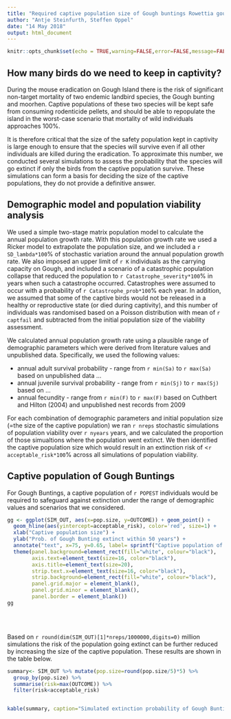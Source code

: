 ---
title: "Required captive population size of Gough buntings Rowettia goughensis during the mouse eradication on Gough Island in 2019"
author: "Antje Steinfurth, Steffen Oppel"
date: "14 May 2018"
output: html_document
---

```{r setup, include=FALSE}
knitr::opts_chunk$set(echo = TRUE,warning=FALSE,error=FALSE,message=FALSE)
```

## How many birds do we need to keep in captivity?

During the mouse eradication on Gough Island there is the risk of significant non-target mortality of two endemic landbird species, the Gough bunting and moorhen. Captive populations of these two species will be kept safe from consuming rodenticide pellets, and should be able to repopulate the island in the worst-case scenario that mortality of wild individuals approaches 100%.

It is therefore critical that the size of the safety population kept in captivity is large enough to ensure that the species will survive even if all other individuals are killed during the eradication. To approximate this number, we conducted several simulations to assess the probability that the species will go extinct if only the birds from the captive population survive. These simulations can form a basis for deciding the size of the captive populations, they do not provide a definitive answer.


## Demographic model and population viability analysis

We used a simple two-stage matrix population model to calculate the annual population growth rate. With this population growth rate we used a Ricker model to extrapolate the population size, and we included a `r SD_lambda*100`% of stochastic variation around the annual population growth rate. We also imposed an upper limit of `r K` individuals as the carrying capacity on Gough, and included a scenario of a catastrophic population collapse that reduced the population to `r Catastrophe_severity*100`% in years when such a catastrophe occurred. Catastrophes were assumed to occur with a probability of `r Catastrophe_prob*100`% each year. In addition, we assumed that some of the captive birds would not be released in a healthy or reproductive state (or died during captivity), and this number of individuals was randomised based on a Poisson distribution with mean of `r captfail` and subtracted from the initial population size of the viability assessment.

We calculated annual population growth rate using a plausible range of demographic parameters which were derived from literature values and unpublished data. Specifically, we used the following values:

+ annual adult survival probability - range from `r min(Sa)` to `r max(Sa)` based on unpublished data ...
+ annual juvenile survival probability - range from `r min(Sj)` to `r max(Sj)` based on ...
+ annual fecundity - range from `r min(F)` to `r max(F)` based on Cuthbert and Hilton (2004) and unpublished nest records from 2009

For each combination of demographic parameters and initial population size (=the size of the captive population) we ran `r nreps` stochastic simulations of population viability over `r nyears` years, and we calculated the proportion of those simualtions where the population went extinct. 
We then identified the captive population size which would result in an extinction risk of <`r acceptable_risk*100`% across all simulations of population viability.



## Captive population of Gough Buntings

For Gough Buntings, a captive population of `r POPEST` individuals would be required to safeguard against extinction under the range of demographic values and scenarios that we considered.

```{r, echo=FALSE,warning=FALSE,error=FALSE,message=FALSE, fig.height = 6, fig.width = 8, fig.align = "center"}
gg <- ggplot(SIM_OUT, aes(x=pop.size, y=OUTCOME)) + geom_point() +
  geom_hline(aes(yintercept=acceptable_risk), color='red', size=1) +
  xlab("Captive population size") +
  ylab("Prob. of Gough Bunting extinct within 50 years") +
  annotate("text", x=75, y=0.65, label= sprintf("Captive population of %s birds needed", POPEST), size=5, colour= 'red') + 
  theme(panel.background=element_rect(fill="white", colour="black"), 
        axis.text=element_text(size=16, color="black"), 
        axis.title=element_text(size=20), 
        strip.text.x=element_text(size=16, color="black"), 
        strip.background=element_rect(fill="white", colour="black"), 
        panel.grid.major = element_blank(), 
        panel.grid.minor = element_blank(), 
        panel.border = element_blank())
gg
```

<br>
<br>

Based on `r round(dim(SIM_OUT)[1]*nreps/1000000,digits=0)` million simulations the risk of the population going extinct can be further reduced by increasing the size of the captive population. These results are shown in the table below.


```{r  summary, echo=FALSE,warning=FALSE,error=FALSE,message=FALSE}

summary<- SIM_OUT %>% mutate(pop.size=round(pop.size/5)*5) %>%
  group_by(pop.size) %>%
  summarise(risk=max(OUTCOME)) %>%
  filter(risk<acceptable_risk)


kable(summary, caption="Simulated extinction probability of Gough Bunting for different captive population sizes during the eradication operation",col.names=  c("Captive population size","Proportion of simulated populations going extinct"))
```


<br>
<br>


